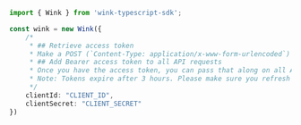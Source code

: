 ```typescript index.ts
import { Wink } from 'wink-typescript-sdk';

const wink = new Wink({
    /*
     * ## Retrieve access token
     * Make a POST (`Content-Type: application/x-www-form-urlencoded`) request to the Token URL below. Include one POST key/value entry: `grant_type=client_credentials` and include your clientID / secretKey credentials in a Basic Auth header. E.g. `Authorization: Basic base64_encode($clientId + ':' + $secretKey)`.
     * ## Add Bearer access token to all API requests
     * Once you have the access token, you can pass that along on all API requests in the authentication header: `'Authorization: Bearer $accessToken`.
     * Note: Tokens expire after 3 hours. Please make sure you refresh your token before that time.
     */
    clientId: "CLIENT_ID",
    clientSecret: "CLIENT_SECRET"
})
```